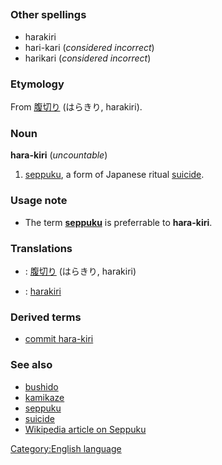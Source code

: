 =={{en}}==
[[Category:English language]]

===Other spellings===
*harakiri
*hari-kari (''considered incorrect'')
*harikari (''considered incorrect'')

===Etymology===
From {{ja}} [[腹切り]] (はらきり, harakiri).

===Noun===
'''hara-kiri''' (''uncountable'')

#[[seppuku]], a form of Japanese ritual [[suicide]].

===Usage note===
*The term '''[[seppuku]]''' is preferrable to '''hara-kiri'''.

===Translations===
*{{ja}}: [[腹切り]] (はらきり, harakiri)
*{{sv}}: [[harakiri]]

===Derived terms===
*[[commit hara-kiri]]

===See also===
*[[bushido]]
*[[kamikaze]]
*[[seppuku]]
*[[suicide]]
*[[w:seppuku|Wikipedia article on Seppuku]]